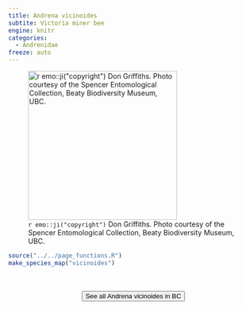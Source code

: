 ```yaml
---
title: Andrena vicinoides
subtite: Victoria miner bee
engine: knitr
categories:
  - Andrenidae
freeze: auto
---
```

![`r emo::ji("copyright")` Don Griffiths. Photo courtesy of the Spencer Entomological Collection, Beaty Biodiversity Museum, UBC.](https://www.zoology.ubc.ca/entomology/main/Hymenoptera/Andrenidae/Andrena%20vicinoides%20(3lateral).jpg){height=300}





```r
source("../../page_functions.R")
make_species_map("vicinoides")
```
<br><br>
<center>


<a href="https://www.zoology.ubc.ca/entomology/main/Hymenoptera/Andrenidae/Andrena%20vicinoides.php"><button type="button" class="btn btn-secondary">See all Andrena vicinoides in BC <i class="fa-solid fa-arrow-up-right-from-square"></i> </button></a>
</center>
